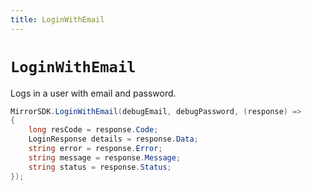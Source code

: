 ```yaml
---
title: LoginWithEmail
---
```


# `LoginWithEmail`

Logs in a user with email and password.

```csharp
MirrorSDK.LoginWithEmail(debugEmail, debugPassword, (response) =>
{
    long resCode = response.Code;
    LoginResponse details = response.Data;
    string error = response.Error;
    string message = response.Message;
    string status = response.Status;
});
```
